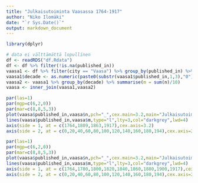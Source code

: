 ```yaml
---
title: "Julkaisutoiminta Vaasassa 1764-1917"
author: "Niko Ilomäki"
date: "`r Sys.Date()`"
output: markdown_document
---
```


```r
library(dplyr)
```

```r
# data ei välttämättä lopullinen
df <- readRDS("df.Rdata")
df <- df %>% filter(!is.na(published_in))
vaasa1 <- df %>% filter(city == "Vaasa") %>% group_by(published_in) %>% tally() %>% arrange(published_in)
vaasa1$decade <- as.numeric(paste0(substr(vaasa1$published_in,1,3),"0"))
vaasa2 <- vaasa1 %>% group_by(decade) %>% summarise(m = sum(n)/10)
vaasa <- inner_join(vaasa1,vaasa2)
```

```r
par(las=1)
par(mgp=c(6,2,0))
par(mar=c(8,8,5,3))
plot(vaasa$published_in,vaasa$n,pch="_",cex.main=3.2,main="Julkaisutoiminta Vaasassa 1764-1917",cex.lab=2.4,xlab="",ylab="Dokumenttia / vuosi",axes=FALSE,col="black")
lines(vaasa$published_in,vaasa$m,type="l",lty=3,col="darkgrey",lwd=4)
axis(side = 1, at = c(1764,1809,1863,1917),cex.axis=3.2)
axis(side = 2, at = c(0,20,40,60,80,100,120,140,160,180,194),cex.axis=2.4)
```

```r
par(las=1)
par(mgp=c(6,2,0))
par(mar=c(8,8,5,3))
plot(vaasa$published_in,vaasa$n,pch="_",cex.main=3.2,main="Julkaisutoiminta Vaasassa 1764-1917",cex.lab=2.4,xlab="",ylab="Dokumenttia / vuosi",axes=FALSE,col="black")
lines(vaasa$published_in,vaasa$m,type="l",lty=3,col="darkgrey",lwd=4)
axis(side = 1, at = c(1764,1780,1800,1820,1840,1860,1880,1900,1917),cex.axis=3.2)
axis(side = 2, at = c(0,20,40,60,80,100,120,140,160,180,194),cex.axis=2.4)
```
